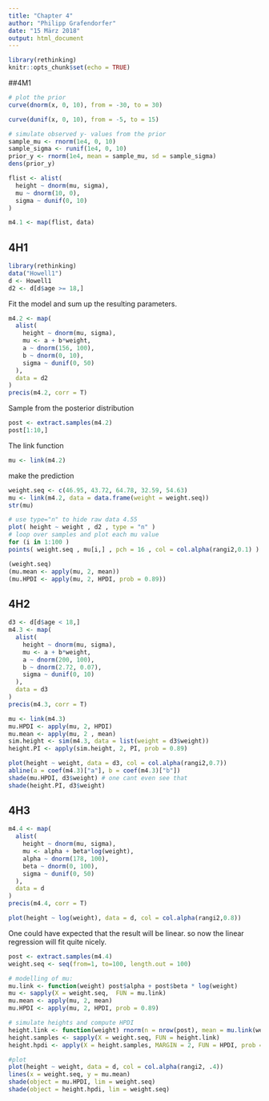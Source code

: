 ```yaml
---
title: "Chapter 4"
author: "Philipp Grafendorfer"
date: "15 März 2018"
output: html_document
---
```


```r
library(rethinking)
knitr::opts_chunk$set(echo = TRUE)
```

##4M1
```r
# plot the prior
curve(dnorm(x, 0, 10), from = -30, to = 30)
```

```r
curve(dunif(x, 0, 10), from = -5, to = 15)
```

```r
# simulate observed y- values from the prior
sample_mu <- rnorm(1e4, 0, 10)
sample_sigma <- runif(1e4, 0, 10)
prior_y <- rnorm(1e4, mean = sample_mu, sd = sample_sigma)
dens(prior_y)
```

```r
flist <- alist(
  height ~ dnorm(mu, sigma),
  mu ~ dnorm(10, 0),
  sigma ~ dunif(0, 10)
)

m4.1 <- map(flist, data)
```

## 4H1
```r
library(rethinking)
data("Howell1")
d <- Howell1
d2 <- d[d$age >= 18,]
```

Fit the model and sum up the resulting parameters.
```r
m4.2 <- map(
  alist(
    height ~ dnorm(mu, sigma),
    mu <- a + b*weight,
    a ~ dnorm(156, 100),
    b ~ dnorm(0, 10),
    sigma ~ dunif(0, 50)
  ),
  data = d2
)
precis(m4.2, corr = T)
```

Sample from the posterior distribution
```r
post <- extract.samples(m4.2)
post[1:10,]
```

The link function
```r
mu <- link(m4.2)
```


make the prediction
```r
weight.seq <- c(46.95, 43.72, 64.78, 32.59, 54.63)
mu <- link(m4.2, data = data.frame(weight = weight.seq))
str(mu)
```

```r
# use type="n" to hide raw data 4.55
plot( height ~ weight , d2 , type = "n" )
# loop over samples and plot each mu value
for (i in 1:100 )
points( weight.seq , mu[i,] , pch = 16 , col = col.alpha(rangi2,0.1) )
```

```r
(weight.seq)
(mu.mean <- apply(mu, 2, mean))
(mu.HPDI <- apply(mu, 2, HPDI, prob = 0.89))
```

## 4H2
```r
d3 <- d[d$age < 18,]
m4.3 <- map(
  alist(
    height ~ dnorm(mu, sigma),
    mu <- a + b*weight,
    a ~ dnorm(200, 100),
    b ~ dnorm(2.72, 0.07),
    sigma ~ dunif(0, 10)
  ),
  data = d3
)
precis(m4.3, corr = T)
```

```r
mu <- link(m4.3)
mu.HPDI <- apply(mu, 2, HPDI)
mu.mean <- apply(mu, 2 , mean)
sim.height <- sim(m4.3, data = list(weight = d3$weight))
height.PI <- apply(sim.height, 2, PI, prob = 0.89)

plot(height ~ weight, data = d3, col = col.alpha(rangi2,0.7))
abline(a = coef(m4.3)["a"], b = coef(m4.3)["b"])
shade(mu.HPDI, d3$weight) # one cant even see that
shade(height.PI, d3$weight)
```

## 4H3

```r
m4.4 <- map(
  alist(
    height ~ dnorm(mu, sigma),
    mu <- alpha + beta*log(weight),
    alpha ~ dnorm(178, 100),
    beta ~ dnorm(0, 100),
    sigma ~ dunif(0, 50)
  ),
  data = d
)
precis(m4.4, corr = T)
```

```r
plot(height ~ log(weight), data = d, col = col.alpha(rangi2,0.8))
```

One could have expected that the result will be linear. so now the linear regression will fit quite nicely.

```r
post <- extract.samples(m4.4)
weight.seq <- seq(from=1, to=100, length.out = 100)

# modelling of mu:
mu.link <- function(weight) post$alpha + post$beta * log(weight)
mu <- sapply(X = weight.seq,  FUN = mu.link)
mu.mean <- apply(mu, 2, mean)
mu.HPDI <- apply(mu, 2, HPDI, prob = 0.89)

# simulate heights and compute HPDI
height.link <- function(weight) rnorm(n = nrow(post), mean = mu.link(weight), sd = post$sigma)
height.samples <- sapply(X = weight.seq, FUN = height.link)
height.hpdi <- apply(X = height.samples, MARGIN = 2, FUN = HPDI, prob = .89)

#plot
plot(height ~ weight, data = d, col = col.alpha(rangi2, .4))
lines(x = weight.seq, y = mu.mean)
shade(object = mu.HPDI, lim = weight.seq)
shade(object = height.hpdi, lim = weight.seq)
```




